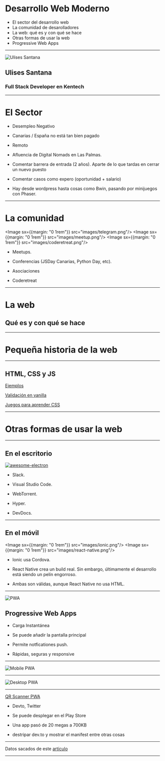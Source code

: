 

<Head>
    <title>Progressive Web Apps, una alternativa real.</title>
    <meta name="twitter:card" content="summary_large_image" />
    <meta name="twitter:site" content="@ulisesantana" />
    <meta name="twitter:title" content="Progressive Web Apps, una alternativa real." />
    <meta name="twitter:description" content="Charla que expone las Progressive Web Apps como una alternativa real para el desarollo de aplicaciones tanto de escritorio como para smartphone." />
    <meta name="twitter:image" content="https://example.com/card.png" />
</Head>

<Box p={48} >


# Desarrollo Web Moderno

- El sector del desarrollo web
- La comunidad de desarolladores
- La web: qué es y con qué se hace
- Otras formas de usar la web
- Progressive Web Apps

</Box>



---
![Ulises Santana](images/ulises.png)
## Ulises Santana
### Full Stack Developer en Kentech


---
# El Sector

<Notes>

  - Desempleo Negativo

  - Canarias / España no está tan bien pagado

  - Remoto 

  - Afluencia de Digital Nomads en Las Palmas. 

  - Comentar barrera de entrada (2 años). Aparte de lo que tardas en cerrar un nuevo puesto

  - Comentar casos como expero (oportunidad + salario)

  - Hay desde wordpress hasta cosas como Bwin, pasando por minijuegos con Phaser.

</Notes>

---
# La comunidad

<Image sx={{margin: "0 1rem"}} src="images/telegram.png"/>
<Image sx={{margin: "0 1rem"}} src="images/meetup.png"/>
<Image sx={{margin: "0 1rem"}} src="images/coderetreat.png"/>

<Notes>

  - Meetups. 

  - Conferencias (JSDay Canarias, Python Day, etc).
  
  - Asociaciones
  
  - Coderetreat

</Notes>

---
# La web
## Qué es y con qué se hace

---
# Pequeña historia de la web



---
## HTML, CSS y JS

[Ejemplos](https://repl.it/@ulisesantana/Awesome-Web?lite=true)

[Validación en vanilla](https://repl.it/@ulisesantana/Web-Native-Form-Validation)

[Juegos para aprender CSS](https://dev.to/devmount/8-games-to-learn-css-the-fun-way-4e0f)

---
# Otras formas de usar la web

---
## En el escritorio

[![`awesome-electron`](images/electron.svg)](https://github.com/sindresorhus/awesome-electron)


<Notes>

  - Slack. 

  - Visual Studio Code.
  
  - WebTorrent.
  
  - Hyper.
  
  - DevDocs.

</Notes>

---
## En el móvil

<Image sx={{margin: "0 1rem"}} src="images/ionic.png"/>
<Image sx={{margin: "0 1rem"}} src="images/react-native.png"/>

<Notes>

  - Ionic usa Cordova. 

  - React Native crea un build real. Sin embargo, últimamente el desarrollo está siendo un pelín engorroso.
  
  - Ambas son válidas, aunque React Native no usa HTML.

</Notes>

---
![PWA](images/pwa.png)

## Progressive Web Apps

<Notes>

  - Carga Instantánea

  - Se puede añadir la pantalla principal

  - Permite notficationes push.
  
  - Rápidas, seguras y responsive

</Notes>

---
![Mobile PWA](images/mobile-pwa.png)

---
![Desktop PWA](images/desktop-pwa.png)


---

[QR Scanner PWA](https://qrcodescan.in/)

<Notes>

  - Devto, Twitter

  - Se puede desplegar en el Play Store

  - Una app pasó de 20 megas a 700KB

  - destripar dev.to y mostrar el manifest entre otras cosas

</Notes>

--- 

Datos sacados de este [artículo](https://ymedialabs.com/progressive-web-apps)

---

